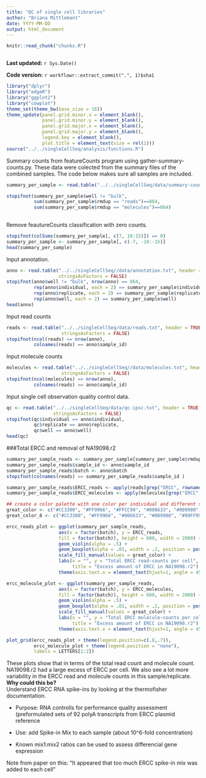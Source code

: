 ```yaml
---
title: "QC of single cell libraries"
author: "Briana Mittlemant"
date: YYYY-MM-DD
output: html_document
---
```


```r
knitr::read_chunk("chunks.R")
```

```r
```

**Last updated:** `r Sys.Date()`

**Code version:** `r workflowr::extract_commit(".", 1)$sha1`

```r
library("dplyr")
library("edgeR")
library("ggplot2")
library("cowplot")
theme_set(theme_bw(base_size = 16))
theme_update(panel.grid.minor.x = element_blank(),
             panel.grid.minor.y = element_blank(),
             panel.grid.major.x = element_blank(),
             panel.grid.major.y = element_blank(),
             legend.key = element_blank(),
             plot.title = element_text(size = rel(1)))
source("../../singleCellSeq/analysis/functions.R")
```

Summary counts from featureCounts program using gather-summary-counts.py. These data were colected from the summary files of the combined samples. The code below makes sure all samples are included.

```r
summary_per_sample <- read.table("../../singleCellSeq/data/summary-counts.txt",header=TRUE, stringsAsFactors= FALSE)

stopifnot(summary_per_sample$well != "bulk",
          sum(summary_per_sample$rmdup == "reads")==864,
          sum(summary_per_sample$rmdup == "molecules")==864)
          

```

Remove feautureCounts classification with zero counts. 
```r
stopifnot(colSums(summary_per_sample[, c(7, 10:15)]) == 0)
summary_per_sample <- summary_per_sample[, c(-7, -10:-15)]
head(summary_per_sample)
```
Input annotation.  

```r
anno <- read.table("../../singleCellSeq//data/annotation.txt", header = TRUE,
                   stringsAsFactors = FALSE)
stopifnot(anno$well != "bulk", nrow(anno) == 864,
          rep(anno$individual, each = 2) == summary_per_sample$individual,
          rep(anno$replicate, each = 2) == summary_per_sample$replicate,
          rep(anno$well, each = 2) == summary_per_sample$well)
head(anno)
```

Input read counts  

```r
reads <- read.table("../../singleCellSeq/data/reads.txt", header = TRUE,
                    stringsAsFactors = FALSE)
stopifnot(ncol(reads) == nrow(anno),
          colnames(reads) == anno$sample_id)
```

Input molecule counts

```r
molecules <- read.table("../../singleCellSeq//data/molecules.txt", header = TRUE,
                    stringsAsFactors = FALSE)
stopifnot(ncol(molecules) == nrow(anno),
          colnames(reads) == anno$sample_id)
```


Input single cell observation quality control data.  

```r
qc <- read.table("../../singleCellSeq/data/qc-ipsc.txt", header = TRUE,
                 stringsAsFactors = FALSE)
stopifnot(qc$individual == anno$individual,
          qc$replicate == anno$replicate,
          qc$well == anno$well)
head(qc)
```

###Total ERCC and removal of NA19098.r2
```r
summary_per_sample_reads <- summary_per_sample[summary_per_sample$rmdup == "reads",]
summary_per_sample_reads$sample_id <- anno$sample_id
summary_per_sample_reads$batch <- anno$batch
stopifnot(colnames(reads) == summary_per_sample_reads$sample_id )

summary_per_sample_reads$ERCC_reads <- apply(reads[grep("ERCC", rownames(reads)), ],2,sum)
summary_per_sample_reads$ERCC_molecules <- apply(molecules[grep("ERCC", rownames(molecules)), ],2,sum)
```

```r
## create a color palette with one color per individual and different shades for repplicates
great_color <- c("#CC3300", "#FF9966", "#FFCC99", "#006633", "#009900", "#99FF99", "#3366FF", "#6699FF", "#66CCFF")
great_color_8 <- c("#CC3300", "#FF9966", "#006633", "#009900", "#99FF99", "#3366FF", "#6699FF", "#66CCFF")

ercc_reads_plot <- ggplot(summary_per_sample_reads,
                   aes(x = factor(batch), y = ERCC_reads,
                   fill = factor(batch)), height = 600, width = 2000) +
                   geom_violin(alpha = .5) + 
                   geom_boxplot(alpha = .01, width = .2, position = position_dodge(width = .9)) +
                   scale_fill_manual(values = great_color) + 
                   labs(x = "", y = "Total ERCC read-counts per cell", 
                        title = "Excess amount of ERCC in NA19098.r2") +
                   theme(axis.text.x = element_text(hjust=1, angle = 45))

ercc_molecule_plot <- ggplot(summary_per_sample_reads,
                   aes(x = factor(batch), y = ERCC_molecules,
                   fill = factor(batch)), height = 600, width = 2000) +
                   geom_violin(alpha = .5) + 
                   geom_boxplot(alpha = .01, width = .2, position = position_dodge(width = .9)) +
                   scale_fill_manual(values = great_color) + 
                   labs(x = "", y = "Total ERCC molecule-counts per cell", 
                        title = "Excess amount of ERCC in NA19098.r2") +
                   theme(axis.text.x = element_text(hjust=1, angle = 45))

plot_grid(ercc_reads_plot + theme(legend.position=c(.8,.7)),
          ercc_molecule_plot + theme(legend.position = "none"),
          labels = LETTERS[1:2])
```
These plots show that in terms of the total read count and molecule count. NA19098.r2 had a large excess of ERCC per cell. We also see a lot more variability in the ERCC read and molecule counts in this sample/replicate.  
**Why could this be? **  
Understand ERCC RNA spike-ins by looking at the thermofisher documentation.  

* Purpose: RNA controlls for performance quality assessment (preformulated sets of 92 polyA transcripts from ERCC plasmid reference

* Use: add Spike-in Mix to each sample (about 10^6-fold concentration)

* Known mix1:mix2 ratios can be used to assess differencial gene expression 

Note from paper on this: "It appeared that too much ERCC spike-in mix was added to each cell"
